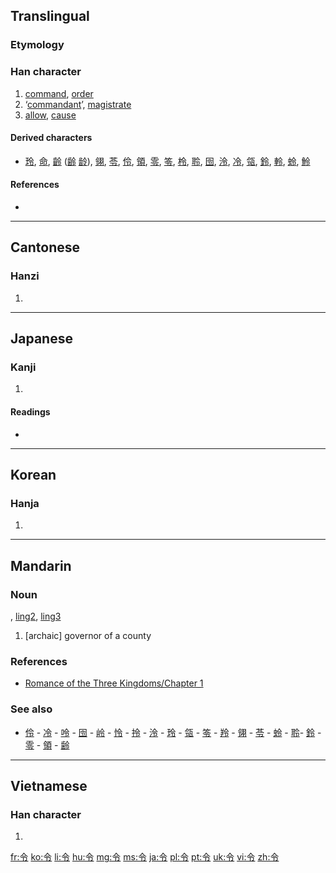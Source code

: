 {{also|命}}
==Translingual==

===Etymology===
{{Han compound|亼|卩|ls=ic}}

===Han character===
{{Han char|rn=9|rad=人|as=03|sn=5|four=8030<sub>7</sub>|canj=人戈弓戈 (OINI)}}

# [[command]], [[order]]
# ‘[[commandant]]’, [[magistrate]]
# [[allow]], [[cause]]

====Derived characters====
* [[玲]], [[命]], [[齡]] ([[齢]] [[龄]]), [[翎]], [[苓]], [[伶]], [[領]], [[零]], [[笭]], [[柃]], [[聆]], [[囹]], [[泠]], [[冷]], [[瓴]], [[鈴]], [[軨]], [[蛉]], [[魿]]

====References====
* {{Han ref|kx=0093.120|dkj=00387|dj=0198.010|hdz=10111.100|uh=4EE4|ud=20196|bh=A54F|bd=42319}}

----

==Cantonese==

===Hanzi===
{{yue-hanzi|jyut=|y=lim1, ling6}}

# {{defn|lang=yue|sort=人03}}

----

==Japanese==

===Kanji===
{{ja-kanji|grade=4|rs=人03}}

# {{defn|lang=ja|sort=人03}}

====Readings====
* {{ja-readings|on=[[れい]] (rei), [[りょう]] (ryō)|kun=[[いいつけ]] (iitsuke), [[おさ]] (osa)}}

----

==Korean==

===Hanja===
{{ko-hanja|hangeul=령|rv=ryeong|mr=ryŏng}}

# {{defn|lang=ko|sort=人03}}

----

==Mandarin==

===Noun===
{{cmn-noun|ts|pin=lìng|pint=ling4|rs=人03}}, [[ling2]], [[ling3]]
#[archaic] governor of a county

===References===
* [[s:Romance of the Three Kingdoms/Chapter 1#23|Romance of the Three Kingdoms/Chapter 1]]

===See also===
* [[伶]] - [[冷]] - [[呤]] - [[囹]] - [[岭]] - [[怜]] - [[拎]] - [[泠]] - [[玲]] - [[瓴]] - [[笭]] - [[羚]] - [[翎]] - [[苓]] - [[蛉]] - [[聆]]- [[鈴]] - [[零]] - [[領]] - [[齢]]

----

==Vietnamese==

===Han character===
{{vi-hantu|[[lệnh]], [[lanh]], [[lành]], [[lênh]], [[lình]], [[liệng]], [[lịnh]], [[loanh]]|rs=人03}}

# {{defn|lang=vi|sort=人03}}

[[fr:令]]
[[ko:令]]
[[li:令]]
[[hu:令]]
[[mg:令]]
[[ms:令]]
[[ja:令]]
[[pl:令]]
[[pt:令]]
[[uk:令]]
[[vi:令]]
[[zh:令]]